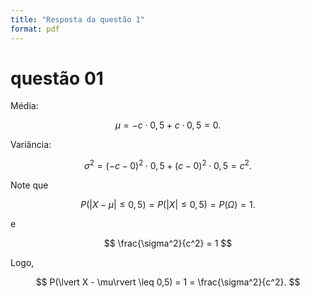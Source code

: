 ```yaml
---
title: "Resposta da questão 1"
format: pdf
---
```


# questão 01

Média:

$$
\mu = -c \cdot 0,5 + c \cdot 0,5 = 0.
$$

Variância:

$$
\sigma^2 = (-c-0)^2 \cdot 0,5 + (c - 0)^2 \cdot 0,5 = c^2.
$$

Note que

$$
P(\lvert X - \mu\rvert \leq 0,5) = P(\lvert X \rvert \leq 0,5) = P(\Omega) = 1.
$$

e

$$
\frac{\sigma^2}{c^2} = 1
$$

Logo,

$$
P(\lvert X - \mu\rvert \leq 0,5) = 1 = \frac{\sigma^2}{c^2}.
$$